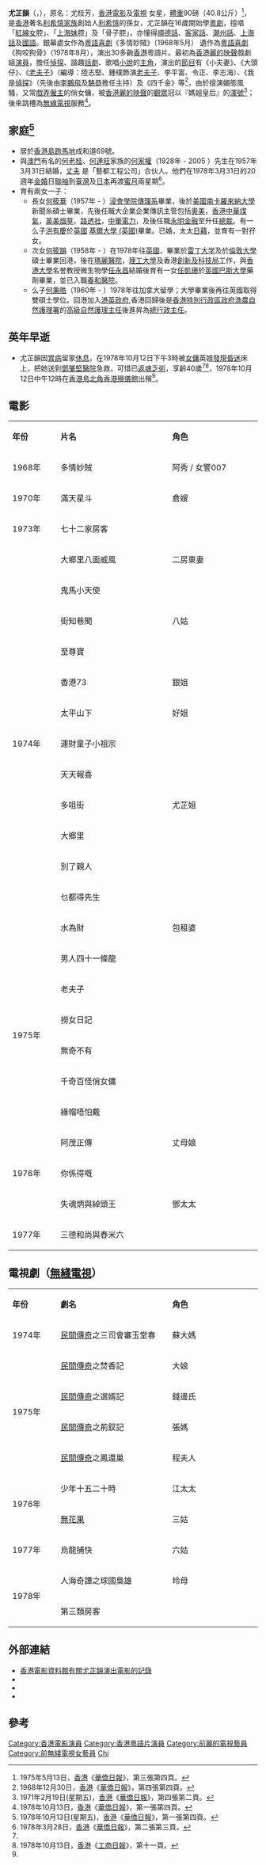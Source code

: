 {{藝人
|姓名 = 尤芷韻
|類型 = 女演員
|圖片 =<!--建議使用自由版權圖像-->
|圖片尺寸 =
|圖片簡介 =
|本名 = 尤桂芳
|羅馬拼音 = Yau Chi-Wan
|英文名 =
|暱稱 =
|其他藝名 =
|國籍 = {{BHKG}}
|民族 =
|籍貫 =
|出生日期 = 1935年
|出生地點 = {{BHKG}}
|逝世日期 = {{death date and age|1978|10|12|1938|0|0}}
|逝世地點 = {{BHKG}}
|職業 = 電視、電影演員
|語言 = [[粵語|粵語]]、[[順德話|順德話]]、[[客家話|客家話]]、[[潮州話|潮州話]]、[[上海話|上海話]]、[[國語|國語]]
|教育程度 =
|宗教信仰 =
|配偶 = {{marriage|何家權|March 31, 1957|March 29,  2005|reason=widowed}}
|兒女 = 長女：何筱華（約{{age|1957|0|0}}歲）<br>次女：何筱韻（約{{age|1958|0|0}}歲）<br>么子：何秉皓）（61歲）
|父母 =
|音樂類型 =
|演奏樂器 =
|出道地點 =
|出道作 =
|出道日期 =
|代表作 =
|活躍年代 = 1960-70年代
|唱片公司 =
|經紀公司 =
|網站 =
|相關團體 =
|獎項 =
|IMDb = 2675502
|現任成員 =
|過往成員 =
|音樂專輯 =
|電影 =
|主持節目 =
|電視劇 =
|廣播劇 =
|舞台劇 =
|書籍 =
}}
'''尤芷韻'''（{{lang|en|Yau Chi-Wan}}，{{bd|1935年<ref>1978年10月13日，香港《華僑日報》，第六張第二頁。</ref><ref>1978年10月13日，香港《工商晚報》，第二頁。</ref>||1978年|10月12日}}），原名：尤桂芳，[[香港|香港]][[電影|電影]]及[[電視|電視]] 女星，[[體重|體重]]90磅（40.8公斤）<ref>1975年5月13日，[[香港|香港]]《[[華僑日報|華僑日報]]》，第三張第四頁。</ref>，是[[香港|香港]]著名[[利希慎家族|利希慎家族]]創始人[[利希慎|利希慎]]的孫女，尤芷韻在16歲開始學[[粵劇|粵劇]]，擅唱「[[紅線女|紅線女]]腔」、「[[上海妹|上海妹]]腔」及「骨子腔」，亦懂得[[順德話|順德話]]、[[客家話|客家話]]、[[潮州話|潮州話]]、[[上海話|上海話]]及[[國語|國語]]。銀幕處女作為[[粵語|粵語]][[喜劇|喜劇]]《多情妙賊》（1968年5月） 遺作為[[粵語|粵語]][[喜劇|喜劇]]《狗咬狗骨》（1978年8月），演出30多齣[[香港|香港]]粵語片。最初為[[香港|香港]][[麗的映聲|麗的映聲]]戲劇組[[演員|演員]]，擔任[[偵探|偵探]]、諧趣[[話劇|話劇]]、歌唱[[小說|小說]]的[[主角|主角]]，演出的[[節目|節目]]有《小夫妻》、《大頭仔》、《[[老夫子|老夫子]]》（編導：陸志堅、鍾樸飾演[[老夫子|老夫子]]、李平富、令正、李志海）、《我是[[偵探|偵探]]》（先後由[[李鵬飛_(演員)|李鵬飛]]及[[駱恭|駱恭]]擔任主持）及《四千金》等<ref>1968年12月30日，[[香港|香港]]《[[華僑日報|華僑日報]]》，第四張第四頁。</ref>，由於擅演媚態風騷，又常[[戲弄|戲弄]][[僱主|僱主]]的俏女傭，被[[香港|香港]][[麗的映聲|麗的映聲]]的[[觀眾|觀眾]]冠以『媽姐皇后』的[[渾號|渾號]]<ref>1971年2月19日(星期五)，[[香港|香港]]《[[華僑日報|華僑日報]]》，第四張第二頁。</ref>；後來跳槽為[[無線電視|無線電視]]服務<ref name="ReferenceA">1978年10月13日，[[香港|香港]]《[[華僑日報|華僑日報]]》，第一張第四頁。</ref>。

== 家庭<ref>1978年10月13日(星期五)，[[香港|香港]]《[[華僑日報|華僑日報]]》，第一張第四頁。</ref>==
*居於[[香港島|香港島]][[跑馬地|跑馬地]]成和道69號。
*與[[澳門|澳門]]有名的[[何老桂|何老桂]]、[[何連旺|何連旺]]家族的[[何家權|何家權]]（1928年 - 2005 ）先生在1957年3月31日結婚，[[丈夫|丈夫]] 是「藝都工程公司」合伙人。他們在1978年3月31日的20週年[[金婚|金婚]]日[[聯袖|聯袖]]到[[臺灣|臺灣]]及[[日本|日本]]再渡[[蜜月|蜜月]]兩星期<ref>1978年3月28日，[[香港|香港]]《[[華僑日報|華僑日報]]》，第二張第三頁。</ref>。
* 育有兩女一子：
** 長女[[何筱華|何筱華]]（1957年 - ）[[浸會學院|浸會學院]][[傳理系|傳理系]]畢業，後於[[美國|美國]][[南卡羅來納大學|南卡羅來納大學]]新聞糸碩士畢業，先後任職大企業企業傳訊主管包括[[奧美|奧美]]，[[香港中華煤氣|香港中華煤氣]]，[[英美烟草|英美烟草]]，[[路透社|路透社]]，[[中華電力|中華電力]]，及後任職[[永明金融|永明金融]]至升任[[總裁|總裁]]。有一么子[[洪有慶|洪有慶]]於[[英國|英國]]  [[基爾大學_(英國)|基爾大學 (英國)]]畢業。已婚，太太[[日本|日藉]]，並育有一對孖女。
** 次女[[何筱韻|何筱韻]]（1958年 - ）在1978年往[[英國|英國]]，畢業於[[雷丁大学|雷丁大学]]及於[[倫敦大學|倫敦大學]]碩士畢業回港，後在[[瑪麗醫院|瑪麗醫院]]，[[理工大學|理工大學]]及香港[[創新及科技局|創新及科技局]]工作，與[[香港大學|香港大學]]名誉教授微生物學[[任永昌|任永昌]]結婚後育有一女[[任凱珊|任凱珊]]於[[英國|英國]][[巴斯大學|巴斯大學]]藥劑畢業，並已入職[[養和醫院|養和醫院]]。
** 么子[[何秉皓|何秉皓]]（1960年 -  ）1978年往加拿大留學；大學畢業後再往英國取得雙碩士學位。回港加入[[港英政府|港英政府]],香港回歸後是[[香港特別行政區政府|香港特別行政區政府]][[漁農自然護理署|漁農自然護理署]]的[[高級自然護理主任|高級自然護理主任]]後進昇為[[總行政主任|總行政主任]]。


== 英年早逝 ==
* 尤芷韻因[[胃病|胃病]]留家[[休息|休息]]，在1978年10月12日下午3時被[[女傭|女傭]]英姐[[發現|發現]][[昏迷|昏迷]]床上，把她送到[[鄧肇堅醫院|鄧肇堅醫院]]急救，可惜已[[返魂乏術|返魂乏術]]，享齡40歲<ref name="ReferenceA"/><ref>1978年10月13日，[[香港|香港]]《[[工商日報|工商日報]]》，第十一頁。</ref>，1978年10月12日中午12時在[[香港島|香港島]][[北角|北角]][[香港殯儀館|香港殯儀館]]出殯<ref name="ReferenceA"/>。
== 電影 ==
{|class="wikitable" width="55%"
|- style="background:#FFB366; color:white" align=center
|style="width:10%"|'''年份'''||style="width:25%"|'''片名'''||style="width:20%"|'''角色'''
|-
|1968年||多情妙賊||阿秀 / 女警007  
|-
|1970年||滿天星斗||倉嫂
|-
|1973年||七十二家房客||
|-
|rowspan=13|1974年||大鄉里八面威風||二房東妻
|-
|鬼馬小天使||
|-
|街知巷聞||八姑 
|-
|至尊寶||
|-
|香港73||銀姐 
|-
|太平山下||好姐 
|-
|運財童子小祖宗||
|-
|天天報喜||
|-
|多咀街||尤芷姐
|-
|大鄉里||
|-
|別了親人||
|-
|乜都得先生||
|-
|水為財||包租婆
|-
|rowspan=6|1975年||男人四十一條龍||
|-
|老夫子||
|-
|撈女日記||
|-
|無奇不有||
|-
|千奇百怪俏女傭||
|-
|緣帽唔怕戴||
|-
|rowspan=3|1976年||阿茂正傳||丈母娘  
|-
|你係得嘅||
|-
|失魂炳與綽頭王||鄧太太 
|-
|1977年||三德和尚與舂米六||
|}
== 電視劇（[[無綫電視|無綫電視]]）==
{|class="wikitable" width="55%"
|- style="background:#FFB366; color:white" align=center
|style="width:10%"|'''年份'''||style="width:25%"|'''劇名'''||style="width:20%"|'''角色'''
|-
|1974年||[[民間傳奇|民間傳奇]]之三司會審玉堂春||蘇大媽
|-
|rowspan=4|1975年||[[民間傳奇|民間傳奇]]之焚香記||大娘
|-
|[[民間傳奇|民間傳奇]]之選婿記||錢邊氏
|-
|[[民間傳奇|民間傳奇]]之荊釵記||張媽
|-
|[[民間傳奇|民間傳奇]]之鳳還巢||程夫人
|-
|rowspan=2|1976年||少年十五二十時||江太太
|-
|[[無花果_(電視劇)|無花果]]||三姑
|-
|1977年||烏龍捕快||六姑
|-
|rowspan=2|1978年||人海奇譚之球國梟雄||玲母
|-
|第三類房客||		
|}

== 外部連結 ==
* [http://ipac.hkfa.lcsd.gov.hk/ipac20/ipac.jsp?session=1A5L9026297V8.13&profile=hkfa&uri=link=3100036@!7738@!3100024@!3100036&aspect=basic_search&menu=search&ri=1&source=192.168.110.61@!horizon&term=%E5%B0%A4%E8%8A%B7%E9%9F%BB%2C&index=NAMEBRP 香港電影資料館有關尤芷韻演出電影的記錄]{{Dead link|date=2018年5月 |bot=InternetArchiveBot |fix-attempted=no }}
* {{imdb name|2675502}}{{en}}
* {{hkmdb name|16003}}
* {{Mtime people|1496971}}

== 參考 ==
{{Reflist}}
{{DEFAULTSORT:Yau}}
[[Category:香港電影演員|Category:香港電影演員]]
[[Category:香港粵語片演員|Category:香港粵語片演員]]
[[Category:前麗的電視藝員|Category:前麗的電視藝員]]
[[Category:前無綫電視女藝員|Category:前無綫電視女藝員]]
[[Category:尤姓|Chi]]